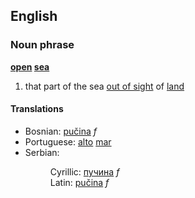 ==English==
===Noun phrase===
'''[[open]] [[sea]]'''
#that part of the sea [[out of sight]] of [[land]]

====Translations====
*Bosnian: [[pučina]] ''f''
*Portuguese: [[alto]] [[mar]]
*Serbian:
*:Cyrillic: [[пучина]] ''f''
*:Latin: [[pučina]] ''f''